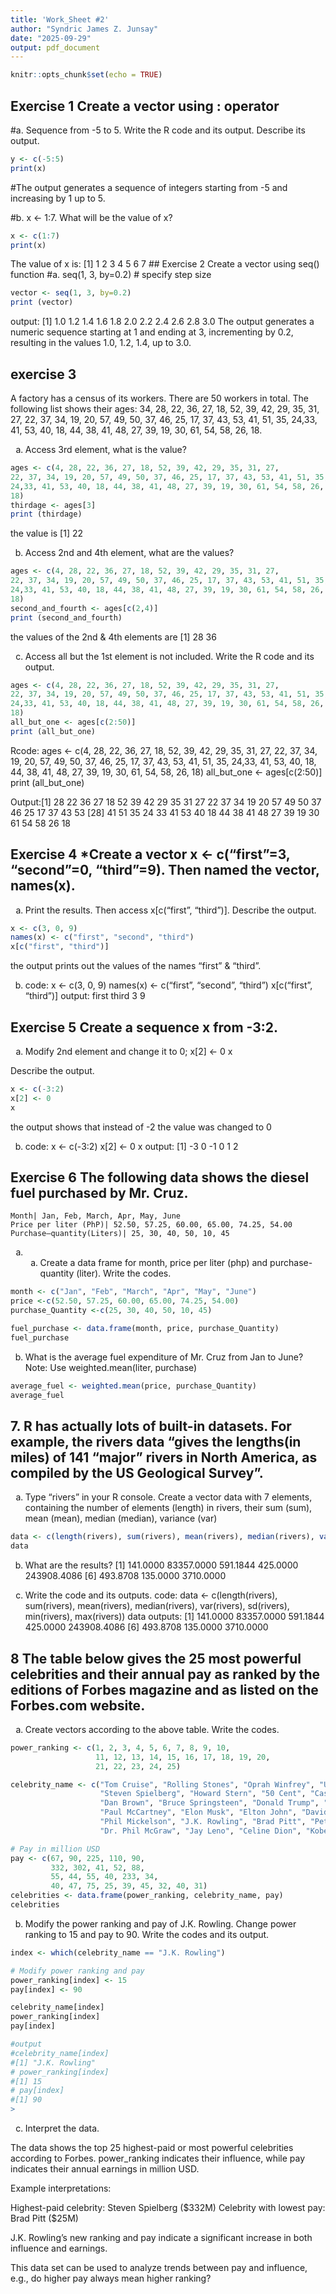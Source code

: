 ```yaml
---
title: 'Work_Sheet #2'
author: "Syndric James Z. Junsay"
date: "2025-09-29"
output: pdf_document
---
```


```r
knitr::opts_chunk$set(echo = TRUE)
```

## Exercise 1 Create a vector using : operator
#a. Sequence from -5 to 5. Write the R code and its output. Describe its output.
```r
y <- c(-5:5)
print(x)
```
#The output generates a sequence of integers starting from -5 and increasing by 1 up to 5.

#b. x <- 1:7. What will be the value of x?
```r
x <- c(1:7)
print(x)
```
The value of x is:
[1] 1 2 3 4 5 6 7
## Exercise 2 Create a vector using seq() function
#a. seq(1, 3, by=0.2) # specify step size
```r
vector <- seq(1, 3, by=0.2)
print (vector)
```
output: [1] 1.0 1.2 1.4 1.6 1.8 2.0 2.2 2.4 2.6 2.8 3.0
The output generates a numeric sequence starting at 1 and ending at 3, incrementing by 0.2, resulting in the values 1.0, 1.2, 1.4, up to 3.0.

## exercise 3
A factory has a census of its workers. There are 50 workers in total. The following
list shows their ages: 34, 28, 22, 36, 27, 18, 52, 39, 42, 29, 35, 31, 27,
22, 37, 34, 19, 20, 57, 49, 50, 37, 46, 25, 17, 37, 43, 53, 41, 51, 35,
24,33, 41, 53, 40, 18, 44, 38, 41, 48, 27, 39, 19, 30, 61, 54, 58, 26,
18.

a. Access 3rd element, what is the value?
```r
ages <- c(4, 28, 22, 36, 27, 18, 52, 39, 42, 29, 35, 31, 27,
22, 37, 34, 19, 20, 57, 49, 50, 37, 46, 25, 17, 37, 43, 53, 41, 51, 35,
24,33, 41, 53, 40, 18, 44, 38, 41, 48, 27, 39, 19, 30, 61, 54, 58, 26,
18)
thirdage <- ages[3]
print (thirdage)
```
the value is [1] 22

b. Access 2nd and 4th element, what are the values?
```r
ages <- c(4, 28, 22, 36, 27, 18, 52, 39, 42, 29, 35, 31, 27,
22, 37, 34, 19, 20, 57, 49, 50, 37, 46, 25, 17, 37, 43, 53, 41, 51, 35,
24,33, 41, 53, 40, 18, 44, 38, 41, 48, 27, 39, 19, 30, 61, 54, 58, 26,
18)
second_and_fourth <- ages[c(2,4)]
print (second_and_fourth)
```
the values of the 2nd & 4th elements are [1] 28 36

c. Access all but the 1st element is not included. Write the R code and its output.
```r
ages <- c(4, 28, 22, 36, 27, 18, 52, 39, 42, 29, 35, 31, 27,
22, 37, 34, 19, 20, 57, 49, 50, 37, 46, 25, 17, 37, 43, 53, 41, 51, 35,
24,33, 41, 53, 40, 18, 44, 38, 41, 48, 27, 39, 19, 30, 61, 54, 58, 26,
18)
all_but_one <- ages[c(2:50)]
print (all_but_one)
```
Rcode:
ages <- c(4, 28, 22, 36, 27, 18, 52, 39, 42, 29, 35, 31, 27,
22, 37, 34, 19, 20, 57, 49, 50, 37, 46, 25, 17, 37, 43, 53, 41, 51, 35,
24,33, 41, 53, 40, 18, 44, 38, 41, 48, 27, 39, 19, 30, 61, 54, 58, 26,
18)
all_but_one <- ages[c(2:50)]
print (all_but_one)

Output:[1] 28 22 36 27 18 52 39 42 29 35 31 27 22 37 34 19 20 57 49 50 37 46 25 17 37 43 53
[28] 41 51 35 24 33 41 53 40 18 44 38 41 48 27 39 19 30 61 54 58 26 18

## Exercise 4 *Create a vector x <- c("first"=3, "second"=0, "third"=9). Then named the vector, names(x).

a. Print the results. Then access x[c("first", "third")].
Describe the output.

```r
x <- c(3, 0, 9)
names(x) <- c("first", "second", "third")
x[c("first", "third")]
```
the output prints out the values of the names "first" & "third".
    
b.
  code:
    x <- c(3, 0, 9)
    names(x) <- c("first", "second", "third")
    x[c("first", "third")]
  output:
    first third 
    3     9 
    
## Exercise 5 Create a sequence x from -3:2.

a. Modify 2nd element and change it to 0;
x[2] <- 0
x

Describe the output.
```r
x <- c(-3:2)
x[2] <- 0
x
```
the output shows that instead of -2 the value was changed to 0

b.
    code:
      x <- c(-3:2)
      x[2] <- 0
      x
    output:
      [1] -3  0 -1  0  1  2

## Exercise 6 The following data shows the diesel fuel purchased by Mr. Cruz.
    Month| Jan, Feb, March, Apr, May, June
    Price per liter (PhP)| 52.50, 57.25, 60.00, 65.00, 74.25, 54.00
    Purchase–quantity(Liters)| 25, 30, 40, 50, 10, 45

a. a. Create a data frame for month, price per liter (php) and purchase-quantity (liter). Write the codes.

```r
month <- c("Jan", "Feb", "March", "Apr", "May", "June")
price <-c(52.50, 57.25, 60.00, 65.00, 74.25, 54.00)
purchase_Quantity <-c(25, 30, 40, 50, 10, 45)

fuel_purchase <- data.frame(month, price, purchase_Quantity)
fuel_purchase
```
b. What is the average fuel expenditure of Mr. Cruz from Jan to June? Note: Use
weighted.mean(liter, purchase)
```r
average_fuel <- weighted.mean(price, purchase_Quantity)
average_fuel
```
## 7. R has actually lots of built-in datasets. For example, the rivers data “gives the lengths(in miles) of 141 “major” rivers in North America, as compiled by the US Geological Survey”.

a. Type “rivers” in your R console. Create a vector data with 7
elements, containing the number of elements (length) in rivers,
their sum (sum), mean (mean), median (median), variance (var)

```r
data <- c(length(rivers), sum(rivers), mean(rivers), median(rivers), var(rivers), sd(rivers), min(rivers), max(rivers))
data
```
b. What are the results?
[1]    141.0000  83357.0000    591.1844    425.0000 243908.4086
[6]    493.8708    135.0000   3710.0000

c. Write the code and its outputs.
    code:
      data <- c(length(rivers), sum(rivers), mean(rivers), median(rivers),             var(rivers), sd(rivers), min(rivers), max(rivers)) data
    outputs:
      [1]    141.0000  83357.0000    591.1844    425.0000 243908.4086
      [6]    493.8708    135.0000   3710.0000

## 8 The table below gives the 25 most powerful celebrities and their annual pay as ranked by the editions of Forbes magazine and as listed on the Forbes.com website.

a. Create vectors according to the above table. Write the codes.
```r
power_ranking <- c(1, 2, 3, 4, 5, 6, 7, 8, 9, 10,
                   11, 12, 13, 14, 15, 16, 17, 18, 19, 20,
                   21, 22, 23, 24, 25)

celebrity_name <- c("Tom Cruise", "Rolling Stones", "Oprah Winfrey", "U2", "Tiger Woods",
                    "Steven Spielberg", "Howard Stern", "50 Cent", "Cast of the Sopranos",
                    "Dan Brown", "Bruce Springsteen", "Donald Trump", "Muhammad Ali",
                    "Paul McCartney", "Elon Musk", "Elton John", "David Letterman",
                    "Phil Mickelson", "J.K. Rowling", "Brad Pitt", "Peter Jackson",
                    "Dr. Phil McGraw", "Jay Leno", "Celine Dion", "Kobe Bryant")

# Pay in million USD
pay <- c(67, 90, 225, 110, 90,
         332, 302, 41, 52, 88,
         55, 44, 55, 40, 233, 34,
         40, 47, 75, 25, 39, 45, 32, 40, 31)
celebrities <- data.frame(power_ranking, celebrity_name, pay)
celebrities
```
b. Modify the power ranking and pay of J.K. Rowling. Change power ranking to 15 and
pay to 90. Write the codes and its output.

```r
index <- which(celebrity_name == "J.K. Rowling")

# Modify power ranking and pay
power_ranking[index] <- 15
pay[index] <- 90

celebrity_name[index]
power_ranking[index]
pay[index]

#output
#celebrity_name[index]
#[1] "J.K. Rowling"
# power_ranking[index]
#[1] 15
# pay[index]
#[1] 90
> 
```

c. Interpret the data.

The data shows the top 25 highest-paid or most powerful celebrities according to Forbes. power_ranking indicates their influence, while pay indicates their annual earnings in million USD.

Example interpretations:

Highest-paid celebrity: Steven Spielberg ($332M)
Celebrity with lowest pay: Brad Pitt ($25M)

J.K. Rowling’s new ranking and pay indicate a significant increase in both influence and earnings.

This data set can be used to analyze trends between pay and influence, e.g., do higher pay always mean higher ranking?